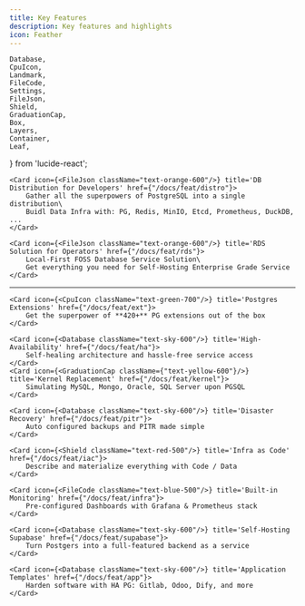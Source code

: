 ```yaml
---
title: Key Features
description: Key features and highlights
icon: Feather
---
```


    Database,
    CpuIcon,
    Landmark,
    FileCode,
    Settings,
    FileJson,
    Shield,
    GraduationCap,
    Box,
    Layers,
    Container,
    Leaf,
} from 'lucide-react';



<Cards>

    <Card icon={<FileJson className="text-orange-600"/>} title='DB Distribution for Developers' href={"/docs/feat/distro"}>
        Gather all the superpowers of PostgreSQL into a single distribution\
        Buidl Data Infra with: PG, Redis, MinIO, Etcd, Prometheus, DuckDB, ...
    </Card>

    <Card icon={<FileJson className="text-orange-600"/>} title='RDS Solution for Operators' href={"/docs/feat/rds"}>
        Local-First FOSS Database Service Solution\
        Get everything you need for Self-Hosting Enterprise Grade Service
    </Card>

</Cards>

--------

<Cards>

    <Card icon={<CpuIcon className="text-green-700"/>} title='Postgres Extensions' href={"/docs/feat/ext"}>
        Get the superpower of **420+** PG extensions out of the box
    </Card>

    <Card icon={<Database className="text-sky-600"/>} title='High-Availability' href={"/docs/feat/ha"}>
        Self-healing architecture and hassle-free service access
    </Card>
    <Card icon={<GraduationCap className={"text-yellow-600"}/>} title='Kernel Replacement' href={"/docs/feat/kernel"}>
        Simulating MySQL, Mongo, Oracle, SQL Server upon PGSQL
    </Card>

    <Card icon={<Database className="text-sky-600"/>} title='Disaster Recovery' href={"/docs/feat/pitr"}>
        Auto configured backups and PITR made simple
    </Card>

    <Card icon={<Shield className="text-red-500"/>} title='Infra as Code' href={"/docs/feat/iac"}>
        Describe and materialize everything with Code / Data
    </Card>

    <Card icon={<FileCode className="text-blue-500"/>} title='Built-in Monitoring' href={"/docs/feat/infra"}>
        Pre-configured Dashboards with Grafana & Prometheus stack
    </Card>

    <Card icon={<Database className="text-sky-600"/>} title='Self-Hosting Supabase' href={"/docs/feat/supabase"}>
        Turn Postgers into a full-featured backend as a service
    </Card>

    <Card icon={<Database className="text-sky-600"/>} title='Application Templates' href={"/docs/feat/app"}>
        Harden software with HA PG: Gitlab, Odoo, Dify, and more
    </Card>
</Cards>



